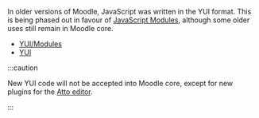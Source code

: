 <!-- markdownlint-disable first-line-heading -->
In older versions of Moodle, JavaScript was written in the YUI format. This is being phased out in favour of [JavaScript Modules](https://docs.moodle.org/dev/Javascript_Modules), although some older uses still remain in Moodle core.

- [YUI/Modules](../../guides/javascript/yui/modules.md)
- [YUI](../../guides/javascript/yui/index.md)

:::caution

New YUI code will not be accepted into Moodle core, except for new plugins for the [Atto editor](https://docs.moodle.org/dev/Atto).

:::
